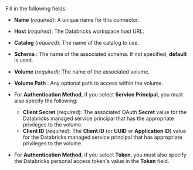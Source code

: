 Fill in the following fields:

- **Name** (_required_): A unique name for this connector.
- **Host** (_required_): The Databricks workspace host URL.
- **Catalog** (_required_): The name of the catalog to use.
- **Schema** : The name of the associated schema. If not specified, **default** is used.
- **Volume** (_required_): The name of the associated volume.
- **Volume Path** : Any optional path to access within the volume.

- For **Authentication Method**, if you select **Service Principal**, you must also specify the following:

  - **Client Secret** (_required_): The associated OAuth **Secret** value for the Databricks managed service principal that has the appropriate privileges to the volume.
  - **Client ID** (_required_): The **Client ID** (or **UUID** or **Application ID**) value for the Databricks managed service principal that has appropriate privileges to the volume.

- For **Authentication Method**, if you select **Token**, you must also specify the Databricks personal access token's value in the **Token** field.
